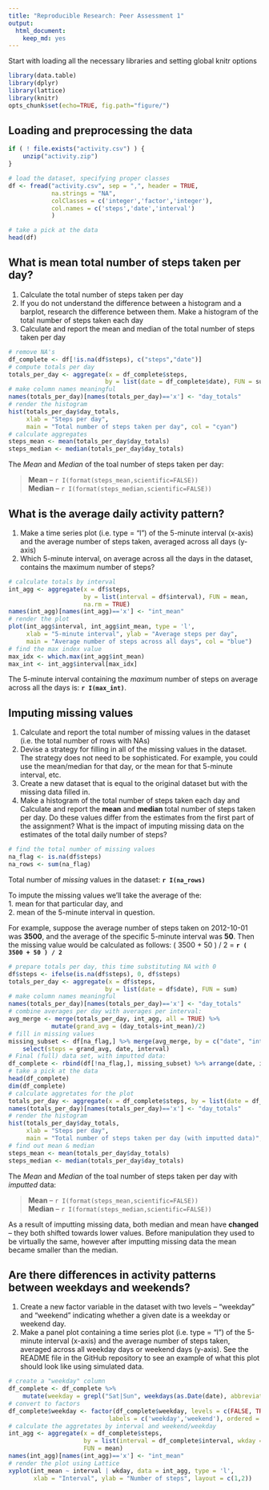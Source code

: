 ```yaml
---
title: "Reproducible Research: Peer Assessment 1"
output: 
  html_document: 
    keep_md: yes
---
```


Start with loading all the necessary libraries and setting global knitr options
```r
library(data.table)
library(dplyr)
library(lattice)
library(knitr)
opts_chunk$set(echo=TRUE, fig.path="figure/")
```

## Loading and preprocessing the data
```r
if ( ! file.exists("activity.csv") ) {
    unzip("activity.zip")
}

# load the dataset, specifying proper classes
df <- fread("activity.csv", sep = ",", header = TRUE, 
            na.strings = "NA",
            colClasses = c('integer','factor','integer'),
            col.names = c('steps','date','interval')
            )

# take a pick at the data
head(df)
```


## What is mean total number of steps taken per day?
1. Calculate the total number of steps taken per day
2. If you do not understand the difference between a histogram and a barplot, research the difference between them. Make a histogram of the total number of steps taken each day
3. Calculate and report the mean and median of the total number of steps taken per day

```r
# remove NA's
df_complete <- df[!is.na(df$steps), c("steps","date")]
# compute totals per day
totals_per_day <- aggregate(x = df_complete$steps, 
                           by = list(date = df_complete$date), FUN = sum)
# make column names meaningful
names(totals_per_day)[names(totals_per_day)=='x'] <- "day_totals"
# render the histogram
hist(totals_per_day$day_totals, 
     xlab = "Steps per day",
     main = "Total number of steps taken per day", col = "cyan")
# calculate aggregates
steps_mean <- mean(totals_per_day$day_totals)
steps_median <- median(totals_per_day$day_totals)
```
The *Mean* and *Median* of the toal number of steps taken per day:

> **Mean** -- `r I(format(steps_mean,scientific=FALSE))`  
> **Median** -- `r I(format(steps_median,scientific=FALSE))`  

## What is the average daily activity pattern?
1. Make a time series plot (i.e. type = "l") of the 5-minute interval (x-axis) and the average number of steps taken, averaged across all days (y-axis)
2. Which 5-minute interval, on average across all the days in the dataset, contains the maximum number of steps?

```r
# calculate totals by interval
int_agg <- aggregate(x = df$steps,
                     by = list(interval = df$interval), FUN = mean,
                     na.rm = TRUE)
names(int_agg)[names(int_agg)=='x'] <- "int_mean"
# render the plot
plot(int_agg$interval, int_agg$int_mean, type = 'l',
     xlab = "5-minute interval", ylab = "Average steps per day",
     main = "Average number of steps across all days", col = "blue")
# find the max index value
max_idx <- which.max(int_agg$int_mean)
max_int <- int_agg$interval[max_idx]
```
The 5-minute interval containing the *maximum* number of steps on average across all the days is: **`r I(max_int)`**.



## Imputing missing values
1. Calculate and report the total number of missing values in the dataset (i.e. the total number of rows with NAs)
2. Devise a strategy for filling in all of the missing values in the dataset. The strategy does not need to be sophisticated. For example, you could use the mean/median for that day, or the mean for that 5-minute interval, etc.
3. Create a new dataset that is equal to the original dataset but with the missing data filled in.
4. Make a histogram of the total number of steps taken each day and Calculate and report the **mean** and **median** total number of steps taken per day. Do these values differ from the estimates from the first part of the assignment? What is the impact of imputing missing data on the estimates of the total daily number of steps?
```r
# find the total number of missing values
na_flag <- is.na(df$steps)
na_rows <- sum(na_flag)
```
Total number of *missing* values in the dataset: **`r I(na_rows)`**

To impute the missing values we'll take the average of the:  
1. mean for that particular day, and  
2. mean of the 5-minute interval in question.  

For example, suppose the average number of steps taken on 2012-10-01 was **3500**, and the average of the specific 5-minute interval was **50**. Then the missing value would be calculated as follows:
( 3500 + 50 ) / 2
= **`r ( 3500 + 50 ) / 2`**

```r
# prepare totals per day, this time substituting NA with 0
df$steps <- ifelse(is.na(df$steps), 0, df$steps)
totals_per_day <- aggregate(x = df$steps, 
                           by = list(date = df$date), FUN = sum)
# make column names meaningful
names(totals_per_day)[names(totals_per_day)=='x'] <- "day_totals"
# combine averages per day with averages per interval:
avg_merge <- merge(totals_per_day, int_agg, all = TRUE) %>%
            mutate(grand_avg = (day_totals+int_mean)/2)
# fill in missing values
missing_subset <- df[na_flag,] %>% merge(avg_merge, by = c("date", "interval")) %>% 
    select(steps = grand_avg, date, interval)
# Final (full) data set, with imputted data:
df_complete <- rbind(df[!na_flag,], missing_subset) %>% arrange(date, interval)
# take a pick at the data
head(df_complete)
dim(df_complete)
# calculate aggretates for the plot
totals_per_day <- aggregate(x = df_complete$steps, by = list(date = df_complete$date), FUN = sum)
names(totals_per_day)[names(totals_per_day)=='x'] <- "day_totals"
# render the histogram
hist(totals_per_day$day_totals, 
     xlab = "Steps per day",
     main = "Total number of steps taken per day (with imputted data)", col = "cyan")
# find out mean & median
steps_mean <- mean(totals_per_day$day_totals)
steps_median <- median(totals_per_day$day_totals)

```
The *Mean* and *Median* of the toal number of steps taken per day with *imputted* data:

> **Mean** -- `r I(format(steps_mean,scientific=FALSE))`  
> **Median** -- `r I(format(steps_median,scientific=FALSE))`  

As a result of imputting missing data, both median and mean have **changed** -- they both shifted towards lower values. Before manipulation they used to be virtually the same, however after imputting missing data the mean became smaller than the median.

## Are there differences in activity patterns between weekdays and weekends?

1. Create a new factor variable in the dataset with two levels – “weekday” and “weekend” indicating whether a given date is a weekday or weekend day.
2. Make a panel plot containing a time series plot (i.e. type = "l") of the 5-minute interval (x-axis) and the average number of steps taken, averaged across all weekday days or weekend days (y-axis). See the README file in the GitHub repository to see an example of what this plot should look like using simulated data.

```r
# create a "weekday" column
df_complete <- df_complete %>%
    mutate(weekday = grepl("Sat|Sun", weekdays(as.Date(date), abbreviate = TRUE)))
# convert to factors
df_complete$weekday <- factor(df_complete$weekday, levels = c(FALSE, TRUE), 
                            labels = c('weekday','weekend'), ordered = TRUE)
# calculate the aggretates by interval and weekend/weekday
int_agg <- aggregate(x = df_complete$steps, 
                     by = list(interval = df_complete$interval, wkday = df_complete$weekday), 
                     FUN = mean)
names(int_agg)[names(int_agg)=='x'] <- "int_mean"
# render the plot using Lattice
xyplot(int_mean ~ interval | wkday, data = int_agg, type = 'l', 
       xlab = "Interval", ylab = "Number of steps", layout = c(1,2))
```
